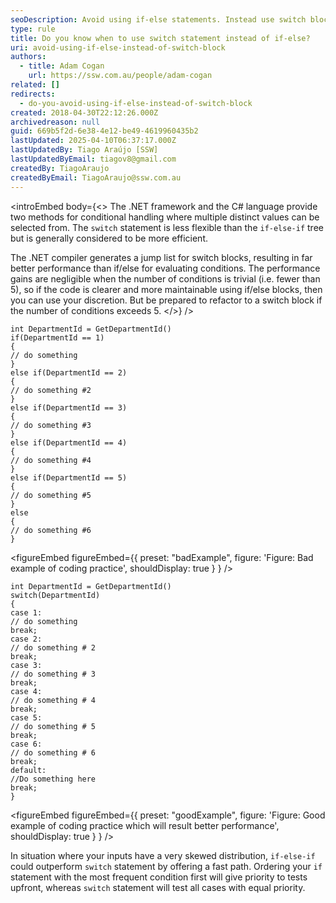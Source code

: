 ```yaml
---
seoDescription: Avoid using if-else statements. Instead use switch blocks to ensure better performance and maintainable code.
type: rule
title: Do you know when to use switch statement instead of if-else?
uri: avoid-using-if-else-instead-of-switch-block
authors:
  - title: Adam Cogan
    url: https://ssw.com.au/people/adam-cogan
related: []
redirects:
  - do-you-avoid-using-if-else-instead-of-switch-block
created: 2018-04-30T22:12:26.000Z
archivedreason: null
guid: 669b5f2d-6e38-4e12-be49-4619960435b2
lastUpdated: 2025-04-10T06:37:17.000Z
lastUpdatedBy: Tiago Araújo [SSW]
lastUpdatedByEmail: tiagov8@gmail.com
createdBy: TiagoAraujo
createdByEmail: TiagoAraujo@ssw.com.au
---
```


<introEmbed
  body={<>
The .NET framework and the C# language provide two methods for conditional handling where multiple distinct values can be selected from. The `switch` statement is less flexible than the `if-else-if` tree but is generally considered to be more efficient.

The .NET compiler generates a jump list for switch blocks, resulting in far better performance than if/else for evaluating conditions. The performance gains are negligible when the number of conditions is trivial (i.e. fewer than 5), so if the code is clearer and more maintainable using if/else blocks, then you can use your discretion. But be prepared to refactor to a switch block if the number of conditions exceeds 5.
  </>}
/>
```dotnet
int DepartmentId = GetDepartmentId()
if(DepartmentId == 1)
{
// do something
}
else if(DepartmentId == 2)
{
// do something #2
}
else if(DepartmentId == 3)
{
// do something #3
}
else if(DepartmentId == 4)
{
// do something #4
}
else if(DepartmentId == 5)
{
// do something #5
}
else
{
// do something #6
}
```

<figureEmbed figureEmbed={{
  preset: "badExample",
  figure: 'Figure: Bad example of coding practice',
  shouldDisplay: true
} } />


```dotnet
int DepartmentId = GetDepartmentId()
switch(DepartmentId)
{
case 1:
// do something
break;
case 2:
// do something # 2
break;
case 3:
// do something # 3
break;
case 4:
// do something # 4
break;
case 5:
// do something # 5
break;
case 6:
// do something # 6
break;
default:
//Do something here
break;
}
```

<figureEmbed figureEmbed={{
  preset: "goodExample",
  figure: 'Figure: Good example of coding practice which will result better performance',
  shouldDisplay: true
} } />


In situation where your inputs have a very skewed distribution, `if-else-if` could outperform `switch` statement by offering a fast path. Ordering your `if` statement with the most frequent condition first will give priority to tests upfront, whereas `switch` statement will test all cases with equal priority.

